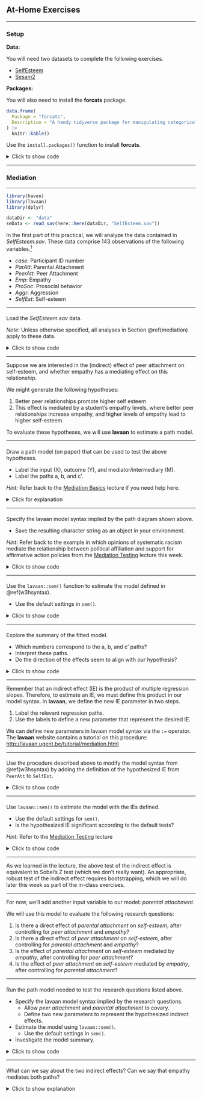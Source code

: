 ## At-Home Exercises

------------------------------------------------------------------------------------------------------------------------

### Setup

**Data:**

You will need two datasets to complete the following exercises.

- [SelfEsteem](https://surfdrive.surf.nl/files/index.php/s/iA7Pjomr6BM6D6c)
- [Sesam2](https://surfdrive.surf.nl/files/index.php/s/dfzC7Tf5HHiTX8M)

**Packages:**

You will also need to install the **forcats** package.

```r
data.frame(
  Package = "forcats",
  Description = "A handy tidyverse package for manipulating categorical data"
) |>
  knitr::kable()
```

Use the `install.packages()` function to install **forcats**.

<details>
  <summary>Click to show code</summary>

```r
install.packages("forcats", dependencies = TRUE)
```

</details>

------------------------------------------------------------------------------------------------------------------------

### Mediation {#mediation}

------------------------------------------------------------------------------------------------------------------------

```r
library(haven)
library(lavaan)
library(dplyr)

dataDir <- "data"
seData <- read_sav(here::here(dataDir, "SelfEsteem.sav"))
```

In the first part of this practical, we will analyze the data contained in *SelfEsteem.sav*. These data comprise 143
observations of the following variables.^[These data were simulated from the covariance matrix provided in Laible, D.
J., Carlo, G., & Roesch, S. C. (2004). Pathways to self-esteem in late adolescence: The role of parent and peer
attachment, empathy, and social behaviours. Journal of adolescence, 27(6), 703-716.] 

- *case*: Participant ID number
- *ParAtt*: Parental Attachment
- *PeerAtt*: Peer Attachment
- *Emp*: Empathy
- *ProSoc*: Prosocial behavior
- *Aggr*: Aggression
- *SelfEst*: Self-esteem

------------------------------------------------------------------------------------------------------------------------

####

Load the *SelfEsteem.sav* data.

*Note*: Unless otherwise specified, all analyses in Section \@ref(mediation) apply to these data.

<details>
  <summary>Click to show code</summary>

```r
library(haven)
seData <- read_sav("SelfEsteem.sav")
```

</details>

------------------------------------------------------------------------------------------------------------------------

Suppose we are interested in the (indirect) effect of peer attachment on self-esteem, and whether empathy has a
mediating effect on this relationship.

We might generate the following hypotheses:

1. Better peer relationships promote higher self esteem
1. This effect is mediated by a student's empathy levels, where better peer relationships increase empathy, and higher
   levels of empathy lead to higher self-esteem.
  
To evaluate these hypotheses, we will use **lavaan** to estimate a path model.

------------------------------------------------------------------------------------------------------------------------

####

Draw a path model (on paper) that can be used to test the above hypotheses.

- Label the input (X), outcome (Y), and mediator/intermediary (M).
- Label the paths a, b, and c'.
  
*Hint:* Refer back to the [Mediation Basics](#mediation-basics) lecture if you need help here.

<details>
  <summary>Click for explanation</summary>
  
```r
mod <- '
## Equation for outcome:
SelfEst ~ Emp + PeerAtt

## Equation for stage 1 mediator:
Emp ~ PeerAtt
'

library(tidySEM)
fit <- sem(data = seData, model = mod)
fit |> 
  prepare_graph(
    layout = get_layout(
      NA, "Emp", NA,
      "PeerAtt", NA, "SelfEst", rows = 2
    ),
    angle = 60
  ) |> 
  edit_edges({
    label <- c('b', 'c\'', "a", NA, NA, NA)
  }) |>
  edit_nodes({
    label <- c("M: Emp", "X: PeerAtt", "Y: SelfEst")
  }) |> 
  plot()
```
</details>

------------------------------------------------------------------------------------------------------------------------

#### {#w3hsyntax}

Specify the lavaan model syntax implied by the path diagram shown above.

- Save the resulting character string as an object in your environment.

*Hint:* Refer back to the example in which opinions of systematic racism mediate the relationship between political
affiliation and support for affirmative action policies from the [Mediation Testing](#mediation-testing) lecture this
week.

<details>
  <summary>Click to show code</summary>
  
```r
mod <- '
## Equation for outcome:
SelfEst ~ Emp + PeerAtt

## Equation for the mediator:
Emp ~ PeerAtt
'
```

</details>

------------------------------------------------------------------------------------------------------------------------

#### 

Use the `lavaan::sem()` function to estimate the model defined in \@ref(w3hsyntax).

- Use the default settings in `sem()`.

<details>
  <summary>Click to show code</summary>
  
```r
library(lavaan)
out <- sem(mod, data = seData)
```

</details>

------------------------------------------------------------------------------------------------------------------------

####

Explore the summary of the fitted model.

- Which numbers correspond to the a, b, and c' paths?
- Interpret these paths.
- Do the direction of the effects seem to align with our hypothesis?
  
<details>
  <summary>Click to show code</summary>
  
```r
summary(out)
```
  
  <details>
    <summary>Click for explanation</summary>
    
```r
tmp <- parameterEstimates(out)

peer_c <- tmp |> filter(lhs == "SelfEst", op == "~", rhs == "PeerAtt")
emp_b  <- tmp |> filter(lhs == "SelfEst", op == "~", rhs == "Emp")
peer_a <- tmp |> filter(lhs == "Emp", op == "~", rhs == "PeerAtt")
```

The results show estimates of the *a* path (`Emp ~ PeerAtt`), the *b* path (`SelfEst ~ Emp`), and the *c'* path
(`SelfEst ~ PeerAtt`).

All three of these effects are positive and significant, including the direct effect of `PeerAtt` on `SelfEst`
($\beta = `r peer_c$est |> round(3)`$,
$Z = `r peer_c$z |> round(2)`$,
$p = `r (peer_c$p / 2) |> round(3)`$),
and the parts of the indirect effect made up by the effect of `PeerAtt` on `Emp`
($\beta = `r peer_a$est |> round(3)`$,
$Z = `r peer_a$z |> round(2)`$,
$p = `r (peer_a$p / 2) |> round(3)`$),
and `Emp` on `SelfEst`
($\beta = `r emp_b$est |> round(3)`$,
$Z = `r emp_b$z |> round(2)`$,
$p = `r (emp_b$p / 2) |> round(3)`$).

We can see that the direction of the effects seems to support of our hypotheses, but without taking the next steps to
investigate the indirect effect, we should be hesitant to say more. 
  
  </details>
</details>

------------------------------------------------------------------------------------------------------------------------

Remember that an indirect effect (IE) is the product of multiple regression slopes. Therefore, to estimate an IE, we
must define this product in our model syntax. In **lavaan**, we define the new IE parameter in two steps. 

1. Label the relevant regression paths.
1. Use the labels to define a new parameter that represent the desired IE.

We can define new parameters in lavaan model syntax via the `:=` operator. The **lavaan** website contains a tutorial on
this procedure: <http://lavaan.ugent.be/tutorial/mediation.html>

------------------------------------------------------------------------------------------------------------------------

####

Use the procedure described above to modify the model syntax from \@ref(w3hsyntax) by adding the definition of the
hypothesized IE from `PeerAtt` to `SelfEst`.

<details>
  <summary>Click to show code</summary>
  
```r
mod <- '
## Equation for outcome:
SelfEst ~ b * Emp + PeerAtt

## Equation for mediator:
Emp ~ a * PeerAtt

## Indirect effect:
ie := a * b 
'
  
```
  
  <details>
    <summary>Click for explanation</summary>
    
Notice that I only label the parameters that I will use to define the IE. You are free to label any parameter that you
like, but I choose the to label only the minimally sufficient set to avoid cluttering the code/output.
  
  </details>
</details>

------------------------------------------------------------------------------------------------------------------------

#### 

Use `lavaan::sem()` to estimate the model with the IEs defined.

- Use the default settings for `sem()`.
- Is the hypothesized IE significant according to the default tests?

*Hint:* Refer to the [Mediation Testing](#mediation-testing) lecture 

<details>
  <summary>Click to show code</summary>
  
```r
out <- sem(mod, data = seData)
summary(out)
```
  
  <details>
    <summary>Click for explanation</summary>
    
```r
tmp <- parameterEstimates(out)

pa <- tmp |> filter(label == "ie")
```

The IE of *Peer Attachment* on *Self Esteem* through *Empathy* is statistically significant
$(\hat{\textit{IE}} = `r pa$est |> round(3)`$, $Z = `r pa$z |> round(2)`$, $p = `r (pa$p / 2) |> round(3)`)$.
  
*Note:* The p-value above doesn't match the output because we're testing a directional hypothesis, but **lavaan**
conducts two-tailed tests for the model parameters.
  
  </details>
</details>

------------------------------------------------------------------------------------------------------------------------

As we learned in the lecture, the above test of the indirect effect is equivalent to Sobel's Z test (which we don't
really want). An appropriate, robust test of the indirect effect requires bootstrapping, which we will do later this
week as part of the in-class exercises. 

------------------------------------------------------------------------------------------------------------------------

For now, we'll add another input variable to our model: *parental attachment*.

We will use this model to evaluate the following research questions:

1. Is there a direct effect of *parental attachment* on *self-esteem*, after controlling for *peer attachment* and
   *empathy*?
1. Is there a direct effect of *peer attachment* on *self-esteem*, after controlling for *parental attachment* and
   *empathy*?
1. Is the effect of *parental attachment* on *self-esteem* mediated by *empathy*, after controlling for *peer
   attachment*?
1. Is the effect of *peer attachment* on *self-esteem* mediated by *empathy*, after controlling for *parental
   attachment*?

------------------------------------------------------------------------------------------------------------------------

####

Run the path model needed to test the research questions listed above.

- Specify the lavaan model syntax implied by the research questions.
  - Allow *peer attachment* and *parental attachment* to covary.
  - Define two new parameters to represent the hypothesized indirect effects.
- Estimate the model using `lavaan::sem()`.
  - Use the default settings in `sem()`.
- Investigate the model summary.

<details>
  <summary>Click to show code</summary>
  
```r
mod <- '
## Equation for outcome:
SelfEst ~ b * Emp + c1 * ParAtt + c2 * PeerAtt

## Equation for mediator:
Emp ~ a1 * ParAtt + a2 * PeerAtt

## Covariance:
ParAtt ~~ PeerAtt

ie_ParAtt  := a1 * b
ie_PeerAtt := a2 * b
'

out <- sem(mod, data = seData)
summary(out)
```
  
</details>

------------------------------------------------------------------------------------------------------------------------

####

What can we say about the two indirect effects? Can we say that empathy mediates both paths?

<details>
  <summary>Click to show explanation</summary>

```r
tmp <- parameterEstimates(out)

ieParent <- filter(tmp, label == "ie_ParAtt")
iePeer <- filter(tmp, label == "ie_PeerAtt")
cParent <- filter(tmp, label == "c1")
cPeer <- filter(tmp, label == "c2")

cPeer[1, "est"] |> class()
```

According to the Sobel-style test, after controlling for *peer attachment*, the indirect effect of *parental attachment*
on *self-esteem* was nonsignificant
$(\hat{\textit{IE}} = `r ieParent[1, "est"] |> round(3)`$,
$Z = `r ieParent[1, "z"] |> round(2)`$,
$p = `r ieParent[1, "pvalue"] |> round(3)`)$, 
whereas the analogous direct effect was significant
$(\hat{\beta} = `r cParent[1, "est"] |> round(3)`$,
$Z = `r cParent[1, "z"] |> round(2)`$,
$p < 0.001)$.

On the other hand, after controlling for *parental attachment*, the indirect effect of *peer attachment* on
*self-esteem* was statistically significant
$(\hat{\textit{IE}} = `r iePeer[1, "est"] |> round(3)`$,
$Z = `r iePeer[1, "z"] |> round(2)`$,
$p = `r iePeer[1, "pvalue"] |> round(3)`)$,
but the direct effect was nonsignificant
$(\hat{\beta} = `r cPeer[1, "est"] |> round(3)`$,
$Z = `r cPeer[1, "z"] |> round(2)`$,
$p = `r cPeer[1, "pvalue"] |> round(3)`)$.

------------------------------------------------------------------------------------------------------------------------

### Moderation {#moderation}

------------------------------------------------------------------------------------------------------------------------

Remember that moderation attempts to describe *when* one variable influences another. For the home exercise, we'll go
back to the Sesame Street data we worked with for the in-class exercises last week.

------------------------------------------------------------------------------------------------------------------------

####

Load the `Sesam2.sav` data.^[These data are from the very interesting study: Ball, S., & Bogatz, G. A. (1970). A Summary
of the Major Findings in" The First Year of Sesame Street: An Evaluation".]

- *NOTE:* Unless otherwise specified, all analyses in Section \@ref(moderation) use these data.

<details>
  <summary>Click to show code</summary>

```r
# Read the data into an object called 'sesam2':
sesam2 <- read_sav("Sesam2.sav")
```

```r
sesam2 <- read_sav(here::here(dataDir, "Sesam2.sav"))
```

</details>

------------------------------------------------------------------------------------------------------------------------

`VIEWCAT` is a nominal grouping variable, but it is represented as a numeric variable in the `sesam2` data. The levels
represent the following frequencies of Sesame Street viewership of the children in the data:

- `VIEWCAT = 1`: Rarely/Never
- `VIEWCAT = 2`: 2--3 times a week
- `VIEWCAT = 3`: 4--5 times a week
- `VIEWCAT = 4`: \> 5 times a week

------------------------------------------------------------------------------------------------------------------------

####

Convert *VIEWCAT* into a factor.

- Make sure that `VIEWCAT = 1` is the reference group.

*Hints:*

- You can identify the reference group with the `levels()` or `contrasts()` functions.
  - The reference group is the group labelled with the first level printed by `levels()`.
  - When you run `contrasts()`, you will see a pattern matrix that defines a certain dummy coding scheme. The reference
  group is the group that has zeros in each column of this matrix.
- If you need to change the reference group, you can use the `relevel()` function.

<details>
  <summary>Click to show code</summary>

```r
library(forcats)

## Convert 'VIEWCAT' to a factor:
sesam2 <-
  sesam2 |>
  mutate(VIEWCAT = factor(VIEWCAT))

## Optionally specify the labels
# sesam2 <-
#   sesam2 |>
#   mutate(VIEWCAT = factor(VIEWCAT,
#                           levels = c(1, 2, 3, 4),
#                           labels = c("Rarely/never",
#                                      "2-3 times per week",
#                                      "4-5 times per week",
#                                      "> 5 times per week")))

## Check the reference group:
levels(sesam2$VIEWCAT)
contrasts(sesam2$VIEWCAT)

## If necessary, relevel
# sesam <-
#   sesam2 |>
#   mutate(VIEWCAT = relevel(VIEWCAT, 1))
```

</details>

------------------------------------------------------------------------------------------------------------------------

#### {#w3hreg2}

Use `lm()` to estimate a multiple regression model wherein *VIEWCAT* predicts *POSTNUMB*.

- Summarize the model.
- Interpret the estimates.

<details>
  <summary>Click to show code</summary>

```r
lmOut <- lm(POSTNUMB ~ VIEWCAT, data = sesam2)
summary(lmOut)
```

  <details>
    <summary>Click for explanation</summary>
  
```r
srr <- round(summary(lmOut)$r.squared, 2)
srf <- round(summary(lmOut)$fstatistic, 2)

cf <- summary(lmOut)$coef

b <- cf[ , 1] |> round(2)
t <- cf[ , 3] |> round(2)
p <- cf[ , 4] |> round(3)
```

Viewing category explains a statistically significant proportion of the variance in the post-test score of numbers
learned ($R^2 = `r srr`$, $F(`r srf[2]`, `r srf[3]`) = `r srf[1]`$, $p < 0.001$).
  
Kids who never or rarely watched Sesame Street had an average score of `r b[1]` on the post-test. Kids with weekly
viewing habits of 2--3, 4--5, or 5+ times per week all had significantly higher scores on the post-test than kids who
never or rarely watched Sesame Street
(2--3: $\hat{\beta} = `r b[2]`$, $t = `r t[2]`$, $p = `r p[2]`$;
4--5: $\hat{\beta} = `r b[3]`$, $t = `r t[3]`$, $p < 0.001$;
5+: $\hat{\beta} = `r b[4]`$, $t = `r t[4]`$, $p < 0.001$).

  </details>
</details>

------------------------------------------------------------------------------------------------------------------------

If we compare the box plot, kernel density plot, and model output below, the relationships between the regression
coefficient estimates for the viewing categories and the group means should be evident.

```r
library(gridExtra)
library(ggplot2)
p1 <- ggplot(sesam2, aes(x = VIEWCAT, y = POSTNUMB, color = VIEWCAT)) +
  theme_minimal() +
  geom_boxplot()
p2 <- ggplot(sesam2) +
  geom_density(aes(x = POSTNUMB, fill = VIEWCAT), alpha = .5) +
  theme_minimal()
p3 <- lmOut |>
  summary() |>
  broom::tidy() |>
  mutate_if(is.numeric, round, 2) |>
  tableGrob()
grid.arrange(arrangeGrob(p1, p2, ncol = 2), p3)
```

------------------------------------------------------------------------------------------------------------------------

####

Use `ggplot()` to make a scatterplot with *AGE* on the x-axis and *POSTNUMB* on the y-axis.

- Color the points according to the their *VIEWCAT* level.
- Save the plot object to a variable in your environment.

*Hint:* You can map color to the levels of a variable on your dataset by assigning the variable names to the `color`
argument of the `aes()` function in `ggplot()`.

<details>
  <summary>Click to show code</summary>

```r
library(ggplot2)

## Add aes(..., color = VIEWCAT) to get different colors for each group:
p <- ggplot(sesam2, aes(x = AGE, y = POSTNUMB, color = VIEWCAT)) +
  geom_point() # Add points for scatterplot

## Print the plot stored as 'p':
p
```

We assigned the global color aesthetic to the *VIEWCAT* variable, so the points are colored based on their group.

</details>

------------------------------------------------------------------------------------------------------------------------

#### 

Add linear regression lines for each group to the above scatterplot.

*Hints:*

- You can add regression lines with `ggplot2::geom_smooth()`
   - To get linear regression lines, set the argument `method = "lm"`
   - To omit error envelopes, set the argument `se = FALSE`

<details>
  <summary>Click to show code</summary>

```r
## Add OLS best-fit lines:
p + geom_smooth(method = "lm", se = FALSE)
```

The global color aesthetic assignment from above carries through to any additional plot elements that we add, including
the regression lines. So, we also get a separate regression line for each *VIEWCAT* group.

</details>

------------------------------------------------------------------------------------------------------------------------

#### 

How would you interpret the pattern of regression lines above?

<details>
  <summary>Click for explanation</summary>

All the lines show a positive slope, so post-test number recognition appears to increase along with increasing age. The
lines are not parallel, though. So *VIEWCAT* may be moderating the effect of *AGE* on *POSTNUMB*.

</details>

------------------------------------------------------------------------------------------------------------------------

Based on the figure we just created, we may want to test for moderation in our regression model. To do so, we need to
add an interaction between *AGE* and *VIEWCAT*. The *VIEWCAT* factor is represented by
`r (nDum <- nlevels(sesam2$VIEWCAT) - 1)` dummy codes in our model, though. So when we interact *AGE* and *VIEWCAT*, we
will create `r nDum` interaction terms.

To test the overall moderating influence of *VIEWCAT*, we need to conduct a multiparameter hypothesis test of all
`r nDum` interaction terms. One way that we can go about implementing such a test is through a hierarchical regression
analysis entailing three steps:

1. Estimate the additive model wherein we regress *POSTNUMB* onto *AGE* and *VIEWCAT* without any interaction.
1. Estimate the moderated model by adding the interaction between *AGE* and *VIEWCAT* into the additive model.
1. Conduct a $\Delta R^2$ test to compare the fit of the two models.

------------------------------------------------------------------------------------------------------------------------

#### {#w3hhReg}

Conduct the hierarchical regression analysis described above.

- Does *VIEWCAT* significantly moderate the effect of *AGE* on *POSTNUMB*?
- Provide statistical justification for your conclusion.

<details>
  <summary>Click to show code</summary>

```r
## Estimate the additive model a view the results:
results_add <- lm(POSTNUMB ~ VIEWCAT + AGE, data = sesam2)
summary(results_add)

## Estimate the moderated model and view the results:
results_mod <- lm(POSTNUMB ~ VIEWCAT * AGE, data = sesam2)
summary(results_mod)

## Test for moderation:
anova(results_add, results_mod)
```

  <details>
    <summary>Click for explanation</summary>
  
```r
  tmp <- anova(results_add, results_mod)
  
  f   <- tmp[2, 5] |> round(3)
  df1 <- tmp[2, 3]
  df2 <- tmp[2, 1]
  p   <- tmp[2, 6] |> round(3)
```
  
*VIEWCAT* does not significantly moderate the effect of *AGE* on *POSTNUMB*
($F[`r df1`, `r df2`] = `r f`$, $p = `r p`$).

  </details>
</details>

------------------------------------------------------------------------------------------------------------------------

#### 

Sketch the analytic path diagrams for the additive and moderated models you estimated in \@ref(w3hhReg) (on paper).

<details>
  <summary>Click for explanation</summary>

```r
library(tidySEM)
library(lavaan)

set.seed(6)

tmp <- data.frame(model.matrix(~ . - 1, sesam2))
res <- sem("POSTNUMB ~ VIEWCAT2 + VIEWCAT3 + VIEWCAT4 + AGE", data = tmp)
p1 <- prepare_graph(res,
  layout = get_layout("VIEWCAT2", "VIEWCAT3", "VIEWCAT4",
    "AGE", NA, "POSTNUMB",
    rows = 2
  ),
  angle = 180
) |>
  edit_edges({
    label <- NA
  }) |>
  plot()

set.seed(6)

tmp <- data.frame(
  POSTNUMB = sesam2$POSTNUMB,
  model.matrix(POSTNUMB ~ -1 + VIEWCAT * AGE, sesam2)
)
res <- sem("POSTNUMB ~ VIEWCAT2 + VIEWCAT3 + VIEWCAT4 + AGE + VIEWCAT2.AGE + VIEWCAT3.AGE + VIEWCAT4.AGE",
  data = tmp
)

# set.seed(6)

p2 <- prepare_graph(res,
  layout = get_layout("VIEWCAT2", NA, "VIEWCAT3", NA, "VIEWCAT4", NA, "AGE",
    NA, "VIEWCAT2.AGE", NA, "VIEWCAT3.AGE", NA, "VIEWCAT4.AGE", NA,
    NA, NA, NA, "POSTNUMB", NA, NA, NA,
    rows = 3
  ),
  angle = 60,
  rect_width = 3,
  spacing_y = 1.5
) |>
  edit_edges({
    label <- NA
  }) |>
  plot()
```

**Additive Model**

```r
p1
```

**Moderated Model**

```r
p2
```

</details>

------------------------------------------------------------------------------------------------------------------------

End of At-Home Exercises
